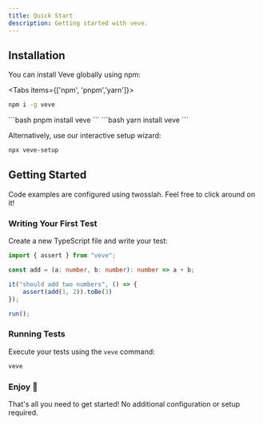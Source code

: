 ```yaml
---
title: Quick Start
description: Getting started with veve.
---
```



## Installation

You can install Veve globally using npm:

<Tabs items={['npm', 'pnpm','yarn']}>
  <Tab value="npm">
   ```bash
   npm i -g veve
   ```
  </Tab>
  <Tab value="pnpm">
    ```bash
    pnpm install veve
    ```
  </Tab>
  <Tab value="yarn">
    ```bash
    yarn install veve
    ```
  </Tab>
</Tabs>

Alternatively, use our interactive setup wizard:

```bash title="Terminal"
npx veve-setup
```

## Getting Started

<Callout type="info">
  Code examples are configured using twosslah. Feel free to click around on it!
</Callout>

<Steps>
  <Step>

### Writing Your First Test

Create a new TypeScript file and write your test:

```ts twoslash title="test.test.ts"
import { assert } from "veve";

const add = (a: number, b: number): number => a + b;

it("should add two numbers", () => {
    assert(add(1, 2)).toBe(3)
});

run();
```
</Step>

<Step>

### Running Tests

Execute your tests using the `veve` command:

```bash title="Terminal"
veve
```
</Step>

<Step>

### Enjoy 🎉
That's all you need to get started! No additional configuration or setup required.

</Step>

</Steps>